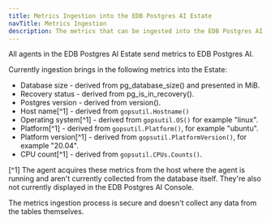```yaml
---
title: Metrics Ingestion into the EDB Postgres AI Estate
navTitle: Metrics Ingestion
description: The metrics that can be ingested into the EDB Postgres AI Estate.
---
```


All agents in the EDB Postgres AI Estate send metrics to EDB Postgres AI.

Currently ingestion brings in the following metrics into the Estate:

* Database size - derived from pg_database_size() and presented in MiB.
* Recovery status - derived from pg_is_in_recovery().
* Postgres version - derived from version().
* Host name[^1] - derived from `gopsutil.Hostname()`
* Operating system[^1] - derived from `gopsutil.OS()` for example "linux".
* Platform[^1] - derived from `gopsutil.Platform()`, for example "ubuntu".
* Platform version[^1] - derived from `gopsutil.PlatformVersion()`, for example "20.04".
* CPU count[^1] - derived from `gopsutil.CPUs.Counts()`.

[^1] The agent acquires these metrics from the host where the agent is running and aren't currently collected from the database itself. They're also not currently displayed in the EDB Postgres AI Console.

The metrics ingestion process is secure and doesn't collect any data from the tables themselves.
